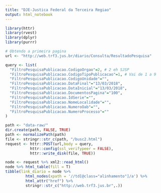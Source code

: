 ```yaml
---
title: "DJE-Justica Federal da Terceira Regiao"
output: html_notebook
---
```

```r
library(httr)
library(rvest)
library(dplyr)
library(purrr)
```

```r
# Obtendo a primeira pagina
url <- "http://web.trf3.jus.br/diario/Consulta/ResultadoPesquisa"

query <- list(
  "FiltroPesquisaPublicacao.CodigoOrgao"=2,	# 2 eh SJSP
  "FiltroPesquisaPublicacao.CodigoTipoPublicacao"=1, # Vai de 1 a 9
  "FiltroPesquisaPublicacao.CodigoUnidade"="",	
  "FiltroPesquisaPublicacao.DataFinal"="13/03/2018",
  "FiltroPesquisaPublicacao.DataInicial"="13/03/2018",
  "FiltroPesquisaPublicacao.DocumentosPagina"="100",
  "FiltroPesquisaPublicacao.IdSerie"="",	
  "FiltroPesquisaPublicacao.NomeLocalidade"="",
  "FiltroPesquisaPublicacao.NumeroOab"="",
  "FiltroPesquisaPublicacao.NumeroProcesso"=""
)

path <- "data-raw/"
dir.create(path, FALSE, TRUE)
path <- normalizePath(path)
file <- stringr::str_c(path, "/busc2.html")
request <- httr::POST(url,body = query, 
           httr::config(ssl_verifypeer = FALSE),
           httr::write_disk(file, TRUE))

node <- request %>% xml2::read_html()
node %>% html_table(fill = T)
tibble(link_diario = node %>%
         html_nodes(xpath = '//td[@class="alinhamento"]/a') %>%
         html_attr("href") %>% 
         stringr::str_c("http://web.trf3.jus.br",.))

```


